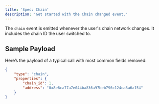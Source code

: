 ```yaml
---
title: 'Spec: Chain'
description: 'Get started with the Chain changed event.'
---
```


The `chain` event is emitted whenever the user's chain network changes.
It includes the chain ID the user switched to.

## Sample Payload

Here’s the payload of a typical call with most common fields removed:

```json
{
    "type": "chain", 
    "properties": {
        "chain_id": 1,
        "address": "0x8e6ca77a7e044ba836a97beb796c124ca3a6a154"
    }
}
```
